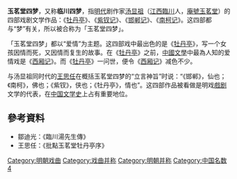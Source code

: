 '''玉茗堂四梦'''，又称'''临川四梦'''，指[[明代|明代]]剧作家[[汤显祖|汤显祖]]（[[江西|江西]][[臨川|臨川]]人，[[庵號|庵號]][[玉茗堂|玉茗堂]]）的四部戏剧文学作品：《[[牡丹亭|牡丹亭]]》、《[[紫釵記|紫钗记]]》、《[[邯郸记|邯郸记]]》、《[[南柯记|南柯记]]》。这四部都与“梦”有关，所以被合称为「玉茗堂四梦」。

「玉茗堂四梦」都以“爱情”为主题。这四部戏中最出色的是《[[牡丹亭|牡丹亭]]》，写一个女孩因情而死，又因情而复生的故事。在《[[牡丹亭|牡丹亭]]》之前，[[中國文學|中國文學]]中最為人知的爱情戏是《[[西厢记|西厢记]]》。而《[[牡丹亭|牡丹亭]]》一问世，便令《[[西厢记|西厢记]]》减色不少。

与汤显祖同时代的[[王思任|王思任]]在概括玉茗堂四梦的“立言神旨”时说：“《邯郸》，仙也；《南柯》，佛也；《紫钗》，侠也；《牡丹亭》，情也”。这四部作品被看做是明戏[[戲剧|戲剧]]文学的代表，在[[中国文学史|中国文学史]]上占有重要地位。

==參考資料==
{{refbegin}}
*鄒迪光：《臨川湯先生傳》
*王思任：《批點玉茗堂牡丹亭序》
{{refend}}

[[Category:明朝戏曲|Category:明朝戏曲]]
[[Category:戏曲并称|Category:戏曲并称]]
[[Category:明朝并称|Category:明朝并称]]
[[Category:中国名数4|Category:中国名数4]]